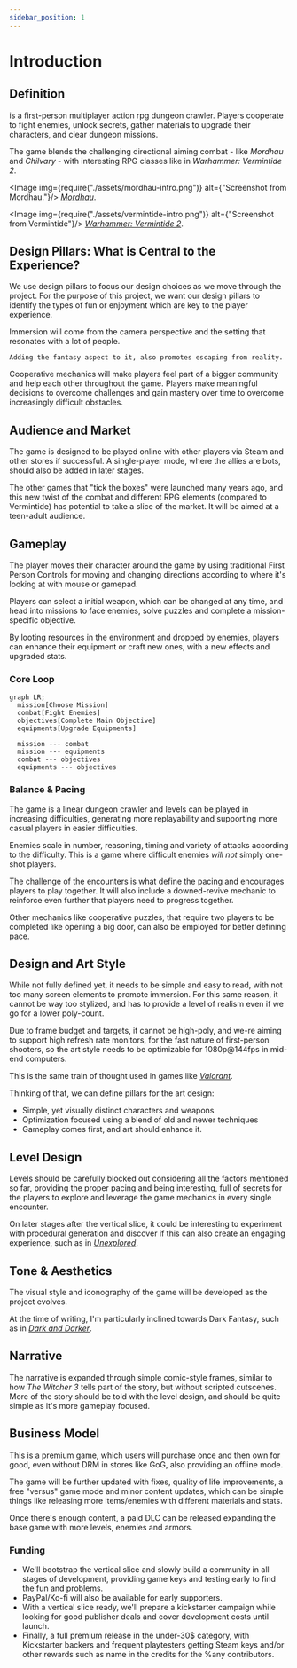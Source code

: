 ```yaml
---
sidebar_position: 1
---
```


# Introduction

## Definition

_<ProjectTitle/>_ is a first-person multiplayer action rpg dungeon crawler. 
Players cooperate to fight enemies, unlock secrets, gather materials to upgrade 
their characters, and clear dungeon missions.

The game blends the challenging directional aiming combat - like _Mordhau_ and 
_Chilvary_ - with interesting RPG classes like in _Warhammer: Vermintide 2_.

<Image img={require("./assets/mordhau-intro.png")} alt={"Screenshot from Mordhau."}/>
[_Mordhau_](https://store.steampowered.com/app/629760/MORDHAU/).

<Image img={require("./assets/vermintide-intro.png")} alt={"Screenshot from Vermintide"}/>
[_Warhammer: Vermintide 2_](https://store.steampowered.com/app/552500/Warhammer_Vermintide_2/).

## Design Pillars: What is Central to the Experience?

We use design pillars to focus our design choices as we move through the project.
For the purpose of this project, we want our design pillars to identify the types
of fun or enjoyment which are key to the player experience.

<Tabs>
  <TabItem value="immersion" label="Immersion" default>
    Immersion will come from the camera perspective and the setting that resonates 
    with a lot of people. 

    Adding the fantasy aspect to it, also promotes escaping from reality.
  </TabItem>
  <TabItem value="fellowship" label="Fellowship">
    Cooperative mechanics will make players feel part of a bigger community
    and help each other throughout the game.
  </TabItem>
  <TabItem value="challenge" label="Challenge">
    Players make meaningful decisions to overcome challenges and gain mastery 
    over time to overcome increasingly difficult obstacles.
  </TabItem>
</Tabs>

## Audience and Market

The game is designed to be played online with other players via Steam and other
stores if successful. A single-player mode, where the allies are bots, should 
also be added in later stages.

The other games that "tick the boxes" were launched many years ago, and this new
twist of the combat and different RPG elements (compared to Vermintide) has 
potential to take a slice of the market. It will be aimed at a teen-adult audience.

## Gameplay

The player moves their character around the game by using traditional First Person
Controls for moving and changing directions according to where it's looking at 
with mouse or gamepad.

Players can select a initial weapon, which can be changed at any time, and head
into missions to face enemies, solve puzzles and complete a mission-specific 
objective.

By looting resources in the environment and dropped by enemies, players can enhance
their equipment or craft new ones, with a new effects and upgraded stats.

### Core Loop

```mermaid
graph LR;
  mission[Choose Mission]
  combat[Fight Enemies]
  objectives[Complete Main Objective]
  equipments[Upgrade Equipments]

  mission --- combat
  mission --- equipments
  combat --- objectives
  equipments --- objectives
```

### Balance & Pacing

The game is a linear dungeon crawler and levels can be played in increasing
difficulties, generating more replayability and supporting more casual players
in easier difficulties. 

Enemies scale in number, reasoning, timing and variety of attacks
according to the difficulty. This is a game where difficult enemies *will not* 
simply one-shot players. 

The challenge of the encounters is what define the pacing and encourages players
to play together. It will also include a downed-revive mechanic to reinforce 
even further that players need to progress together.

Other mechanics like cooperative puzzles, that require two players to be completed
like opening a big door, can also be employed for better defining pace.

## Design and Art Style

While not fully defined yet, it needs to be simple and easy to read, with not
too many screen elements to promote immersion. For this same reason, it cannot
be way too stylized, and has to provide a level of realism even if we go for a
lower poly-count.

Due to frame budget and targets, it cannot be high-poly, and we-re aiming to
support high refresh rate monitors, for the fast nature of first-person shooters,
so the art style needs to be optimizable for 1080p@144fps in mid-end computers.

This is the same train of thought used in games like 
[_Valorant_](https://www.inverse.com/gaming/valorant-art-style-interview-moby-francke).

Thinking of that, we can define pillars for the art design:

- Simple, yet visually distinct characters and weapons
- Optimization focused using a blend of old and newer techniques
- Gameplay comes first, and art should enhance it.

## Level Design

Levels should be carefully blocked out
considering all the factors mentioned so far, providing the proper pacing and
being interesting, full of secrets for the players to explore and leverage
the game mechanics in every single encounter. 

On later stages after the vertical slice, it could be interesting to experiment
with procedural generation and discover if this can also create an engaging
experience, such as in [_Unexplored_](https://www.youtube.com/watch?v=LRp9vLk7amg).

## Tone & Aesthetics

The visual style and iconography of the game will be developed as the project
evolves.

At the time of writing, I'm particularly inclined towards Dark Fantasy, such as
in [_Dark and Darker_](https://www.youtube.com/watch?v=X8WDwzZKhXE).

## Narrative

The narrative is expanded through simple comic-style frames, similar to how
_The Witcher 3_ tells part of the story, but without scripted cutscenes. More of
the story should be told with the level design, and should be quite simple as
it's more gameplay focused.

## Business Model

This is a premium game, which users will purchase once and then own for good, 
even without DRM in stores like GoG, also providing an offline mode.

The game will be further updated with fixes, quality of life improvements, a 
free "versus" game mode and minor content updates, which can be simple things
like releasing more items/enemies with different materials and stats.

Once there's enough content, a paid DLC can be released expanding the base game
with more levels, enemies and armors.

### Funding

- We'll bootstrap the vertical slice and slowly build a community in all stages
of development, providing game keys and testing early to find the fun and problems.
- PayPal/Ko-fi will also be available for early supporters.
- With a vertical slice ready, we'll prepare a kickstarter campaign while looking
for good publisher deals and cover development costs until launch.
- Finally, a full premium release in the under-30$ category, with Kickstarter
backers and frequent playtesters getting Steam keys and/or other rewards such as
name in the credits for the %any contributors.
